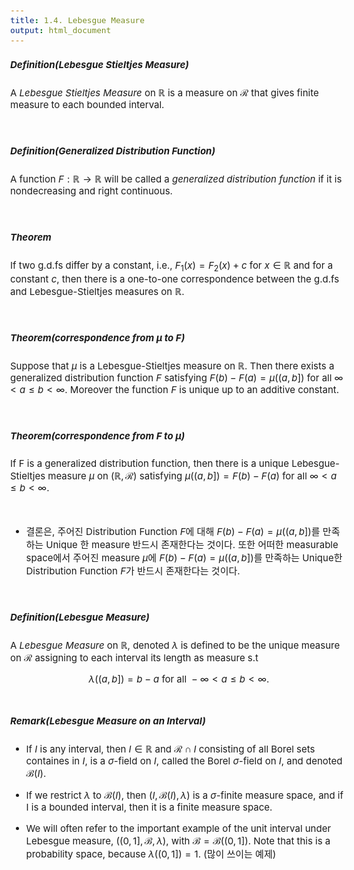 ```yaml
---
title: 1.4. Lebesgue Measure
output: html_document
---
```

<style type="text/css">

body, td {
   font-size: 15px;
}
pre {
  font-size: 15px
}
</style>

##### Definition(Lebesgue Stieltjes Measure)
A *Lebesgue Stieltjes Measure* on $\mathbb{R}$ is a measure on $\mathcal{R}$ that gives finite measure to each bounded interval.


&nbsp;&nbsp;


##### Definition(Generalized Distribution Function)
A function $F:\mathbb{R}\rightarrow \mathbb{R}$ will be called a *generalized distribution function* if it is nondecreasing and right continuous.

&nbsp;&nbsp;

##### Theorem
If two g.d.fs differ by a constant, i.e., $F_1(x)=F_2(x)+c$ for $x\in \mathbb{R}$ and for a constant $c$, then there is a one-to-one correspondence between the g.d.fs and Lebesgue-Stieltjes measures on $\mathbb{R}$.

&nbsp;&nbsp;

##### Theorem(correspondence from $\mu$ to $F$)
Suppose that $\mu$ is a Lebesgue-Stieltjes measure on $\mathbb{R}$. Then there exists a generalized distribution function $F$ satisfying $F(b)-F(a)=\mu((a,b])$ for all $\infty<a\le b<\infty$. Moreover the function $F$ is unique up to an additive constant. 

&nbsp;&nbsp;

##### Theorem(correspondence from $F$ to $\mu$)
If F is a generalized distribution function, then there is a unique Lebesgue-Stieltjes measure $\mu$ on $(\mathbb{R},\mathcal{R})$ satisfying $\mu((a,b])=F(b)-F(a)$ for all $\infty<a\le b<\infty$.

&nbsp;

* 결론은, 주어진 Distribution Function $F$에 대해 $F(b)-F(a)=\mu((a,b])$를 만족하는 Unique 한 measure \mu가 반드시 존재한다는 것이다. 또한 어떠한 measurable space에서 주어진 measure $\mu$에 $F(b)-F(a)=\mu((a,b])$를 만족하는 Unique한 Distribution Function $F$가 반드시 존재한다는 것이다.


&nbsp;&nbsp;

##### Definition(Lebesgue Measure)
A *Lebesgue Measure* on $\mathbb{R}$, denoted $\lambda$ is defined to be the unique measure on $\mathcal{R}$ assigning to each interval its length as measure s.t

$$
\lambda((a,b])=b-a \mbox{  for all } -\infty<a\le b< \infty.
$$
&nbsp;&nbsp;

##### Remark(Lebesgue Measure on an Interval)
* If $I$ is any interval, then $I\in \mathbb{R}$ and $\mathcal{R}\cap I$ consisting of all Borel sets containes in $I$, is a $\sigma$-field on $I$, called the Borel $\sigma$-field on $I$, and denoted $\mathcal{B}(I)$.

* If we restrict $\lambda$ to $\mathcal{B}(I)$, then ($I, \mathcal{B}(I), \lambda$) is a $\sigma$-finite measure space, and if I is a bounded interval, then it is a finite measure space. 

* We will often refer to the important example of the unit interval under Lebesgue measure, $((0,1], \mathcal{B}, \lambda)$, with $\mathcal{B}=\mathcal{B}((0,1])$. Note that this is a probability space, because $\lambda((0,1])=1$. (많이 쓰이는 예제)

